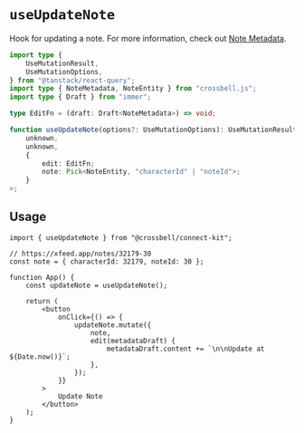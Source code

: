 # `useUpdateNote`

Hook for updating a note. For more information, check out [Note Metadata](https://docs.crossbell.io/docs/specs/metadata/note-metadata).

```ts
import type {
	UseMutationResult,
	UseMutationOptions,
} from "@tanstack/react-query";
import type { NoteMetadata, NoteEntity } from "crossbell.js";
import type { Draft } from "immer";

type EditFn = (draft: Draft<NoteMetadata>) => void;

function useUpdateNote(options?: UseMutationOptions): UseMutationResult<
	unknown,
	unknown,
	{
		edit: EditFn;
		note: Pick<NoteEntity, "characterId" | "noteId">;
	}
>;
```

## Usage

```tsx
import { useUpdateNote } from "@crossbell/connect-kit";

// https://xfeed.app/notes/32179-30
const note = { characterId: 32179, noteId: 30 };

function App() {
	const updateNote = useUpdateNote();

	return (
		<button
			onClick={() => {
				updateNote.mutate({
					note,
					edit(metadataDraft) {
						metadataDraft.content += `\n\nUpdate at ${Date.now()}`;
					},
				});
			}}
		>
			Update Note
		</button>
	);
}
```
